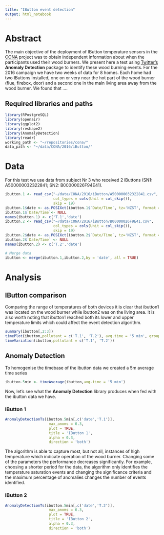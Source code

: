 ```yaml
---
title: "IButton event detection"
output: html_notebook
---
```

# Abstract

The main objective of the deployment of IButton temperature sensors in the [CONA](http://www.niwa.co.nz/cona) project was to obtain independent information about when the participants used their wood burners. We present here a test using [Twitter's](www.twitter.com) **Anomaly Detection** package to identify these wood burning events. For the 2016 campaign we have two weeks of data for 8 homes. Each home had two IButtons installed, one on or very near the hot part of the wood burner (flue, firebox, door) and a second one in the main living area away from the wood burner.
We found that ....

## Required libraries and paths
```r
library(RPostgreSQL)
library(openair)
library(ggplot2)
library(reshape2)
library(AnomalyDetection)
library(readr)
working_path <- "~/repositories/cona/"
data_path <- "~/data/CONA/2016/iButton/"
```

# Data

For this test we use data from subject Nr 3 who received 2 iButtons (SN1: A500000032322841; SN2: B00000026F94E41).

```r
ibutton.1 <- read_csv("~/data/CONA/2016/iButton/A500000032322841.csv",
                      col_types = cols(Unit = col_skip()),
                      skip = 19)
ibutton.1$date <- as.POSIXct(ibutton.1$`Date/Time`, tz='NZST', format = '%d/%m/%y %I:%M:%S %p')
ibutton.1$`Date/Time`<- NULL
names(ibutton.1) <- c('T.1','date')
ibutton.2 <- read_csv("~/data/CONA/2016/iButton/B00000026F9E41.csv",
                      col_types = cols(Unit = col_skip()),
                      skip = 19)
ibutton.2$date <- as.POSIXct(ibutton.2$`Date/Time`, tz='NZST', format = '%d/%m/%y %I:%M:%S %p')
ibutton.2$`Date/Time` <- NULL
names(ibutton.2) <- c('T.2','date')

# Merge data
ibutton <- merge(ibutton.1,ibutton.2,by = 'date', all = TRUE)
```

# Analysis
## IButton comparison
Comparing the range of temperatures of both devices it is clear that ibutton1 was located on the wood burner while ibutton2 was on the living area. It is also worth noting that ibutton1 reached both its lower and upper temperature limits which could affect the event detection algorithm.
```r
summary(ibutton[,2:3])
timePlot(ibutton,pollutant = c('T.1', 'T.2'), avg.time = '5 min', group = TRUE)
timeVariation(ibutton,pollutant = c('T.1', 'T.2'))
```
## Anomaly Detection
To homogenise the timebase of the ibutton data we created a 5m average time series

```r
ibutton.5min <- timeAverage(ibutton,avg.time = '5 min')
```

Now, let's see what the **Anomaly Detection** library produces when fed with the ibutton data we have.

### IButton 1
```r
AnomalyDetectionTs(ibutton.5min[,c('date','T.1')],
                    max_anoms = 0.3,
                    plot = TRUE,
                    title = 'IButton 1',
                    alpha = 0.3,
                    direction = 'both')
```

The algorithm is able to capture most, but not all, instances of high temperature which indicate operation of the wood burner. Changing some of the parameters the performance decreases significantly. For example, choosing a shorter period for the data, the algorithm only identifies the temperature saturation events and changing the significance criteria and the maximum percentage of anomalies changes the number of events identified.

### IButton 2
```r
AnomalyDetectionTs(ibutton.5min[,c('date','T.2')],
                    max_anoms = 0.3,
                    plot = TRUE,
                    title = 'IButton 2',
                    alpha = 0.3,
                    direction = 'both')
```


